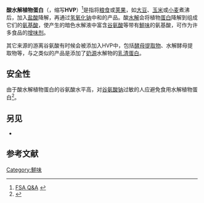 
{{refimprove|time=2014-02-04T12:37:24+00:00}}
'''酸水解植物蛋白'''（{{lang-en|Acid-hydrolyzed vegetable protein}}，缩写'''HVP'''）<ref>[http://www.food.gov.uk/multimedia/webpage/soyproductsqa/ FSA Q&A] {{webarchive|url=https://web.archive.org/web/20101019173106/http://www.food.gov.uk/multimedia/webpage/soyproductsqa/ |date=2010-10-19 }}</ref>是指将[[粮食|粮食]]或[[荚果|荚果]]，如[[大豆|大豆]]、[[玉米|玉米]]或[[小麦|小麦]]煮沸后，加入[[盐酸|盐酸]]降解，再通过[[氢氧化钠|氢氧化钠]]中和的产品。酸[[水解|水解]]会将植物[[蛋白|蛋白]]降解到组成它们的[[氨基酸|氨基酸]]，使产生的暗色水解液中富含[[谷氨酸|谷氨酸]]等带有[[鮮味|鮮味]]的氨基酸，可作为许多食品的[[增味剂|增味剂]]。

其它来源的游离谷氨酸有时候会被添加入HVP中，包括{{le|自溶|autolysis}}[[酵母提取物|酵母提取物]]、水解酵母提取物等，与之类似的产品是添加了[[奶制品|奶源]]水解物的[[乳清蛋白|乳清蛋白]]。

== 安全性 ==
由于酸水解植物蛋白的谷氨酸水平高，对[[谷氨酸钠|谷氨酸钠]]过敏的人应避免食用水解植物蛋白<ref>{{cite web | title = Monosodium glutamate (MSG) - Questions and Answers |  publisher = Health Canada |  url = http://www.hc-sc.gc.ca/fn-an/securit/addit/msg_qa-qr-eng.php | accessdate = August 2009}}</ref>。

== 另见 ==
*{{le|水解蛋白质|Hydrolyzed protein}}

==参考文献==
{{Reflist}}

{{Consumer Food Safety}}
{{chem-stub}}

[[Category:鮮味|Category:鮮味]]